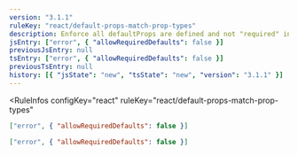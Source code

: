 ```yaml
---
version: "3.1.1"
ruleKey: "react/default-props-match-prop-types"
description: Enforce all defaultProps are defined and not "required" in propTypes
jsEntry: ["error", { "allowRequiredDefaults": false }]
previousJsEntry: null
tsEntry: ["error", { "allowRequiredDefaults": false }]
previousTsEntry: null
history: [{ "jsState": "new", "tsState": "new", "version": "3.1.1" }]
---
```


<RuleInfos 
  configKey="react" 
  ruleKey="react/default-props-match-prop-types" 
>

```json
["error", { "allowRequiredDefaults": false }]
```

```json
["error", { "allowRequiredDefaults": false }]
```

</RuleInfos>
